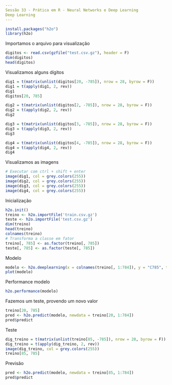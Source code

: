 ```yaml
---
Sessão 33 - Prática em R - Neural Networks e Deep Learning
Deep Learning
---
```


```r
install.packages("h2o")
library(h2o)
```

Importamos o arquivo para visualização
```r
digitos <- read.csv(gzfile("test.csv.gz"), header = F)
dim(digitos)
head(digitos)
```

Visualizamos alguns dígitos
```r
dig1 = t(matrix(unlist(digitos[20, -785]), nrow = 28, byrow = F))
dig1 = t(apply(dig1, 2, rev))
dig1
digitos[20, 785]

dig2 = t(matrix(unlist(digitos[2, -785]), nrow = 28, byrow = F))
dig2 = t(apply(dig2, 2, rev))
dig2

dig3 = t(matrix(unlist(digitos[3, -785]), nrow = 28, byrow = F))
dig3 = t(apply(dig3, 2, rev))
dig3

dig4 = t(matrix(unlist(digitos[4, -785]), nrow = 28, byrow = F))
dig4 = t(apply(dig4, 2, rev))
dig4
```

Visualizamos as imagens
```r
# Executar com ctrl + shift + enter
image(dig1, col = grey.colors(255))
image(dig2, col = grey.colors(255))
image(dig3, col = grey.colors(255))
image(dig4, col = grey.colors(255))
```

Inicialização
```r
h2o.init()
treino <- h2o.importFile('train.csv.gz')
teste <- h2o.importFile('test.csv.gz')
dim(treino)
head(treino)
colnames(treino)
# Transforma a classe em fator
treino[, 785] <- as.factor(treino[, 785])
teste[, 785] <- as.factor(teste[, 785])
```

Modelo
```r
modelo <- h2o.deeplearning(x = colnames(treino[, 1:784]), y = "C785", training_frame = treino, validation_frame = teste, distribution = "AUTO", activation = "RectifierWithDropout", hidden = c(64, 64, 64), sparse = TRUE, epochs = 20)
plot(modelo)
```

Performance modelo
```r
h2o.performance(modelo)
```

Fazemos um teste, provendo um novo valor
```r
treino[20, 785]
pred <- h2o.predict(modelo, newdata = treino[20, 1:784])
pred$predict
```

Teste
```r
dig_treino = t(matrix(unlist(treino[85, -785]), nrow = 28, byrow = F))
dig_treino = t(apply(dig_treino, 2, rev))
image(dig_treino, col = grey.colors(255))
treino[85, 785]
```

Previsão
```r
pred <- h2o.predict(modelo, newdata = treino[85, 1:784])
pred$predict
```
































